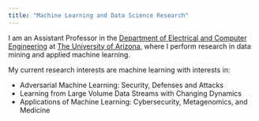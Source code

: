 ```yaml
---
title: "Machine Learning and Data Science Research"
---
```


I am an Assistant Professor in the [Department of Electrical and Computer Engineering](http://www.ece.arizona.edu/) at [The University of Arizona](http://www.arizona.edu/), where I perform research in data mining and applied machine learning. 

My current research interests are machine learning with interests in: 

- Adversarial Machine Learning: Security, Defenses and Attacks
- Learning from Large Volume Data Streams with Changing Dynamics 
- Applications of Machine Learning: Cybersecurity, Metagenomics, and Medicine 





